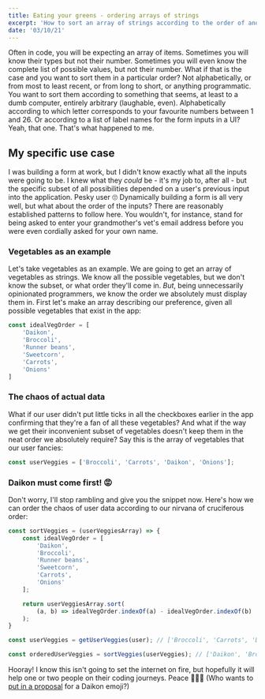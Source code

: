 ```yaml
---
title: Eating your greens - ordering arrays of strings
excerpt: 'How to sort an array of strings according to the order of another array of strings in JavaScript'
date: '03/10/21'
---
```


<Dropcap>
    Often in code, you will be expecting an array of items. Sometimes you will know their types but
    not their number. Sometimes you will even know the complete list of possible values, but not
    their number. What if that is the case and you want to sort them in a particular order? Not
    alphabetically, or from most to least recent, or from long to short, or anything programmatic.
    You want to sort them according to something that seems, at least to a dumb computer, entirely
    arbitrary (laughable, even). Alphabetically according to which letter corresponds to your
    favourite numbers between 1 and 26. Or according to a list of label names for the form inputs in
    a UI? Yeah, that one. That's what happened to me.
</Dropcap>

## My specific use case

I was building a form at work, but I didn't know exactly what all the inputs were going to be. I knew what they _could_ be - it's
my job to, after all - but the specific subset of all possibilities depended on a user's previous input into the application. Pesky user 🙄
Dynamically building a form is all very well, but what about the order of the inputs? There are reasonably established patterns to follow here.
You wouldn't, for instance, stand for being asked to enter your grandmother's vet's email address before you were even cordially asked
for your own name.

### Vegetables as an example

Let's take vegetables as an example. We are going to get an array of vegetables as strings. We know all the possible vegetables, but we
don't know the subset, or what order they'll come in. _But_, being unnecessarily opinionated programmers, we know the order we absolutely
must display them in. First let's make an array describing our preference, given all possible vegetables that exist in the app:

```JavaScript:veggies.js
const idealVegOrder = [
    'Daikon',
    'Broccoli',
    'Runner beans',
    'Sweetcorn',
    'Carrots',
    'Onions'
]
```

### The chaos of actual data

What if our user didn't put little ticks in all the checkboxes earlier in the app confirming that they're a fan of all these vegetables?
And what if the way we get their inconvenient subset of vegetables doesn't keep them in the neat order we absolutely require? Say this is
the array of vegetables that our user fancies:

```JavaScript:veggies.js
const userVeggies = ['Broccoli', 'Carrots', 'Daikon', 'Onions'];
```

### Daikon must come first! 😡

Don't worry, I'll stop rambling and give you the snippet now. Here's how we can order the chaos of user data according to our nirvana
of cruciferous order:

```JavaScript:veggies.js
const sortVeggies = (userVeggiesArray) => {
    const idealVegOrder = [
        'Daikon',
        'Broccoli',
        'Runner beans',
        'Sweetcorn',
        'Carrots',
        'Onions'
    ];

    return userVeggiesArray.sort(
        (a, b) => idealVegOrder.indexOf(a) - idealVegOrder.indexOf(b)
    );
}

const userVeggies = getUserVeggies(user); // ['Broccoli', 'Carrots', 'Daikon', 'Onions']

const orderedUserVeggies = sortVeggies(userVeggies); // ['Daikon', 'Broccoli', 'Carrots', 'Onions']
```

Hooray! I know this isn't going to set the internet on fire, but hopefully it will help one or two people on their coding journeys. Peace 🌽🥦🥕
(Who wants to [put in a proposal](https://unicode.org/emoji/proposals.html) for a Daikon emoji?)
